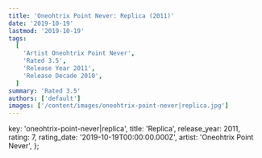 ```yaml
---
title: 'Oneohtrix Point Never: Replica (2011)'
date: '2019-10-19'
lastmod: '2019-10-19'
tags:
  [
    'Artist Oneohtrix Point Never',
    'Rated 3.5',
    'Release Year 2011',
    'Release Decade 2010',
  ]
summary: 'Rated 3.5'
authors: ['default']
images: ['/content/images/oneohtrix-point-never|replica.jpg']
---
```


  key: 'oneohtrix-point-never|replica',
  title: 'Replica',
  release_year: 2011,
  rating: 7,
  rating_date: '2019-10-19T00:00:00.000Z',
  artist: 'Oneohtrix Point Never',
};

<MusicRating data={data} />
